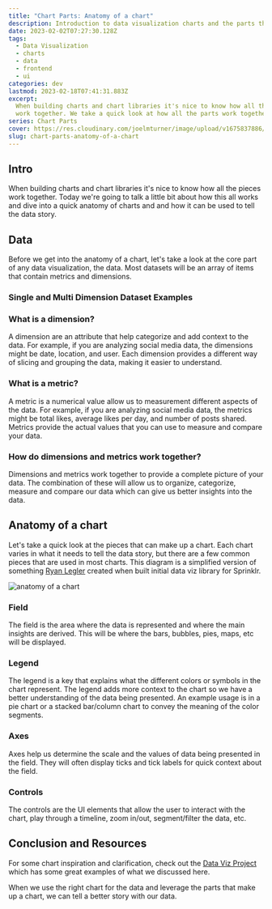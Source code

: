 ```yaml
---
title: "Chart Parts: Anatomy of a chart"
description: Introduction to data visualization charts and the parts that make them up.
date: 2023-02-02T07:27:30.128Z
tags:
  - Data Visualization
  - charts
  - data
  - frontend
  - ui
categories: dev
lastmod: 2023-02-18T07:41:31.883Z
excerpt:
  When building charts and chart libraries it's nice to know how all the pieces
  work together. We take a quick look at how all the parts work together.
series: Chart Parts
cover: https://res.cloudinary.com/joelmturner/image/upload/v1675837886/Posts/anatomy_of_a_chart
slug: chart-parts-anatomy-of-a-chart
---
```



<YouTube id="jU5UbejrBhc" />

## Intro

When building charts and chart libraries it's nice to know how all the pieces work together. Today we're going to talk a little bit about how this all works and dive into a quick anatomy of charts and and how it can be used to tell the data story.

## Data

Before we get into the anatomy of a chart, let's take a look at the core part of any data visualization, the data. Most datasets will be an array of items that contain metrics and dimensions.

### Single and Multi Dimension Dataset Examples


<CodeSandbox
  title="React Single and Stacked Bar Chart with @visx"
  id="0ieqrf"
/>

### What is a dimension?

A dimension are an attribute that help categorize and add context to the data. For example, if you are analyzing social media data, the dimensions might be date, location, and user. Each dimension provides a different way of slicing and grouping the data, making it easier to understand.

### What is a metric?

A metric is a numerical value allow us to measurement different aspects of the data. For example, if you are analyzing social media data, the metrics might be total likes, average likes per day, and number of posts shared. Metrics provide the actual values that you can use to measure and compare your data.

### How do dimensions and metrics work together?

Dimensions and metrics work together to provide a complete picture of your data. The combination of these will allow us to organize, categorize, measure and compare our data which can give us better insights into the data.

## Anatomy of a chart

Let's take a quick look at the pieces that can make up a chart. Each chart varies in what it needs to tell the data story, but there are a few common pieces that are used in most charts. This diagram is a simplified version of something [Ryan Legler](https://www.linkedin.com/in/ryan-legler-b0807853) created when built initial data viz library for Sprinklr.

![anatomy of a chart](https://res.cloudinary.com/joelmturner/image/upload/v1675838326/Posts/anatomy_of_a_chart_diagram.png "Anatomy of a chart")

### Field

The field is the area where the data is represented and where the main insights are derived. This will be where the bars, bubbles, pies, maps, etc will be displayed.

### Legend

The legend is a key that explains what the different colors or symbols in the chart represent. The legend adds more context to the chart so we have a better understanding of the data being presented. An example usage is in a pie chart or a stacked bar/column chart to convey the meaning of the color segments.

### Axes

Axes help us determine the scale and the values of data being presented in the field. They will often display ticks and tick labels for quick context about the field.

### Controls

The controls are the UI elements that allow the user to interact with the chart, play through a timeline, zoom in/out, segment/filter the data, etc.

## Conclusion and Resources

For some chart inspiration and clarification, check out the [Data Viz Project](https://datavizproject.com/) which has some great examples of what we discussed here.

When we use the right chart for the data and leverage the parts that make up a chart, we can tell a better story with our data.
